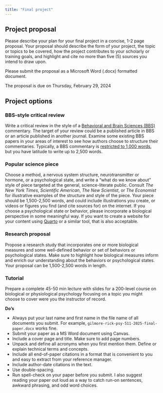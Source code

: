 ```yaml
---
title: "Final project"
---
```


## Project proposal

Please describe your plan for your final project in a concise, 1-2 page proposal.
Your proposal should describe the form of your project, the topic or topics to be covered, how the project contributes to your scholarly or training goals, and highlight and cite no more than five (5) sources you intend to draw upon.

Please submit the proposal as a Microsoft Word (.docx) formatted document.

The proposal is due on [Thursday, February 29, 2024]{.orange_due}

## Project options

### BBS-style critical review

Write a critical review in the style of a [Behavioral and Brain Sciences (BBS)](https://www.cambridge.org/core/journals/behavioral-and-brain-sciences) commentary.
The target of your review could be a published article in BBS or an article published in another journal.
Examine some existing BBS papers in your areas of interest to see how authors choose to structure their commentaries.
Typically, a BBS commentary is [restricted to 1,000 words](https://www.cambridge.org/core/journals/behavioral-and-brain-sciences/information/instructions-contributors), but you have latitude to write up to 2,500 words.

### Popular science piece

Choose a method, a nervous system structure, neurotransmitter or hormone, or a psychological state, and write a "what do we know about" style of piece targeted at the general, science-literate public.
Consult *The New York Times*, *Scientific American*, *The New Scientist*, or *The Economist* for illustrative examples of the structure and style of the piece.
Your piece should be 1,500-2,500 words, and could include illustrations you create, or videos or figures you find (and cite sources for) on the internet.
If you choose a psychological state or behavior, please incorporate a biological perspective in some meaningful way.
If you want to create a website for your content using [Quarto](https://quarto.org) or a similar tool, that is also acceptable. 

### Research proposal

Propose a research study that incorporates one or more biological measures and some well-defined behavior or set of behaviors or psychological states.
Make sure to highlight how biological measures inform and enrich our understanding about the behaviors or psychological states.
Your proposal can be 1,500-2,500 words in length.

### Tutorial

Prepare a complete 45-50 min lecture with slides for a 200-level course on biological or physiological psychology focusing on a topic you might choose to cover were you the instructor of record.

**Do's**

- Always put your last name and first name in the file name of all documents you submit. For example, `gilmore-rick-psy-511-2025-final-paper.docx` works fine.
- Submit your paper as a MS Word document using Canvas.
- Include a cover page and title. Make sure to add page numbers.
- Unpack and define all acronyms when you first mention them. Define or explain technical terms and concepts.
- Include all end-of-paper citations in a format that is convenient to you and easy to extract from your reference manager.
- Include author-date citations in the text.
- Use double-spacing.
- Run spell-check on your paper before you submit. I also suggest reading your paper out loud as a way to catch run-on sentences, awkward phrasing, and odd word choices.
